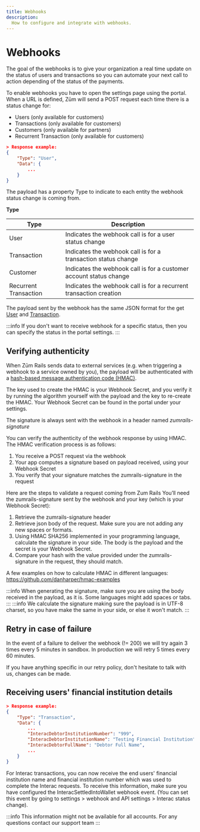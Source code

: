 ```yaml
---
title: Webhooks
description:
  How to configure and integrate with webhooks.
---
```


# Webhooks

The goal of the webhooks is to give your organization a real time update on the status of users and transactions so you can automate your next call to action depending of the status of the payments.

To enable webhooks you have to open the settings page using the portal. When a URL is defined, Zūm will send a POST request each time there is a status change for:

- Users (only available for customers)
- Transactions (only available for customers)
- Customers (only available for partners)
- Recurrent Transaction (only available for customers)


```json
> Response example:
{
    "Type": "User",
    "Data": {
        ...
    }
}
```

The payload has a property Type to indicate to each entity the webhook status change is coming from.

**Type**

Type | Description
--------- | -------
User | Indicates the webhook call is for a user status change
Transaction | Indicates the webhook call is for a transaction status change
Customer | Indicates the webhook call is for a customer account status change
Recurrent Transaction |  Indicates the webhook call is for a recurrent transaction creation


The payload sent by the webhook has the same JSON format for the get [User](./users/#get-a-specific-user) and [Transaction](./transactions/#get-a-specific-transaction).

:::info
If you don't want to receive webhook for a specific status, then you can specify the status in the portal settings.
:::

## Verifying authenticity

When Zūm Rails sends data to external services (e.g. when triggering a webhook to a service owned by you), the payload will be authenticated with a [hash-based message authentication code (HMAC)](https://en.wikipedia.org/wiki/HMAC).

The key used to create the HMAC is your Webhook Secret, and you verify it by running the algorithm yourself with the payload and the key to re-create the HMAC. Your Webhook Secret can be found in the portal under your settings.

The signature is always sent with the webhook in a header named *zumrails-signature*

You can verify the authenticity of the webhook response by using HMAC. The HMAC verification process is as follows:

1. You receive a POST request via the webhook
2. Your app computes a signature based on payload received, using your Webhook Secret
3. You verify that your signature matches the zumrails-signature in the request

Here are the steps to validate a request coming from Zum Rails You’ll need the zumrails-signature sent by the webhook and your key (which is your Webhook Secret):

1. Retrieve the zumrails-signature header
2. Retrieve json body of the request. Make sure you are not adding any new spaces or formats.
3. Using HMAC SHA256 implemented in your programming language, calculate the signature in your side. The body is the payload and the secret is your Webhook Secret.
4. Compare your hash with the value provided under the zumrails-signature in the request, they should match.

A few examples on how to calculate HMAC in different languages: https://github.com/danharper/hmac-examples

:::info
When generating the signature, make sure you are using the body received in the payload, as it is. Some languages might add spaces or tabs.
:::
:::info
We calculate the signature making sure the payload is in UTF-8 charset, so you have make the same in your side, or else it won't match.
:::

## Retry in case of failure

In the event of a failure to deliver the webhook (!= 200) we will try again 3 times every 5 minutes in sandbox. In production we will retry 5 times every 60 minutes.

If you have anything specific in our retry policy, don't hesitate to talk with us, changes can be made.

## Receiving users' financial institution details

```json
> Response example:
{
    "Type": "Transaction",
    "Data": {
        ...
        "InteracDebtorInstitutionNumber": "999",
        "InteracDebtorInstitutionName": "Testing Financial Institution",
        "InteracDebtorFullName": "Debtor Full Name",
        ...
    }
}
```

For Interac transactions, you can now receive the end users' financial institution name and financial institution number which was used to complete the Interac requests. To receive this information, make sure you have configured the InteracSettledIntoWallet webhook event. (You can set this event by going to settings > webhook and API settings > Interac status change).

:::info
This information might not be available for all accounts. For any questions contact our support team
:::

